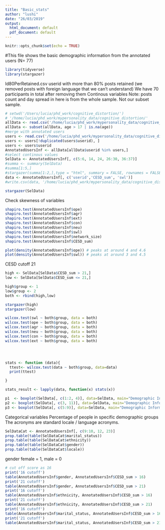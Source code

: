 ```yaml
---
title: "Basic_stats"
author: "lushi"
date: "26/03/2019"
output:
  html_document: default
  pdf_document: default
---
```


```r
knitr::opts_chunk$set(echo = TRUE)
```

#This file shows the basic demographic information from the annotated users (N= 77)
```r
library(tidyverse)
library(stargazer)
```
Id80PerRetained.csv userid with more than 80% posts retained (we removed posts with foreign language that we can't understand)
We have 70 participants in total after removing them 
Continous variables
Note: posts count and day spread in here is from the whole sample. Not our subset sample.
```r
# setwd('/Users/lucia/phd_work/cognitive_distortion/') 
# '/home/lucia/phd_work/mypersonality_data/cognitive_distortion/'
allData <- read.csv('/home/lucia/phd_work/mypersonality_data/cognitive_distortion/data/important_data/user_scale_post_time2.csv')
allData <- subset(allData, age > 17 | is.na(age))
#merge with annotated users
users <- read.csv('/home/lucia/phd_work/mypersonality_data/cognitive_distortion/data/important_data/twoM_newLabels80P.csv')
users <- users[!duplicated(users$userid), ]
users <- users$userid
AnnotatedUsersInf <- allData[allData$userid %in% users,]
#select continous values
SelData <- AnnotatedUsersInf[, c(5:6, 14, 24, 26:30, 36:37)]
#summa <- summary(SelData)
#summa[1:5,]
#stargazer(summa[1:2,],type = "html", summary = FALSE, rownames = FALSE)
data <- AnnotatedUsersInf[, c('userid','CESD_sum', 'swl')]
#write.csv(data, '/home/lucia/phd_work/mypersonality_data/cognitive_distortion/data/important_data/FinalSampleUsers.csv')

stargazer(SelData)


```

Check skewness of variables
```r
shapiro.test(AnnotatedUsersInf$ope)
shapiro.test(AnnotatedUsersInf$agr)
shapiro.test(AnnotatedUsersInf$ext)
shapiro.test(AnnotatedUsersInf$con)
shapiro.test(AnnotatedUsersInf$neu)
shapiro.test(AnnotatedUsersInf$swl)
shapiro.test(AnnotatedUsersInf$network_size)
shapiro.test(AnnotatedUsersInf$CESD_sum)

plot(density(AnnotatedUsersInf$ope)) # peaks at around 4 and 4.6
plot(density(AnnotatedUsersInf$swl)) # peaks at around 3 and 4.5
```
CESD cutoff 21 
```r
high <- SelData[SelData$CESD_sum > 21,]
low <- SelData[SelData$CESD_sum <= 21,]

high$group <- 1
low$group <- 2
both <- rbind(high,low)

stargazer(high)
stargazer(low)

wilcox.test(swl ~ both$group, data = both)
wilcox.test(ope ~ both$group, data = both)
wilcox.test(agr ~ both$group, data = both)
wilcox.test(neu ~ both$group, data = both)
wilcox.test(con ~ both$group, data = both)
wilcox.test(ext ~ both$group, data = both)




stats <- function (data){
  ttest<- wilcox.test(data ~ both$group, data=data) 
  print(ttest)

}

stats_result <- lapply(data, function(x) stats(x))

```




```r
p1  <- boxplot(SelData[, c(1:2, 4)], data=SelData, main="Demographic Informtation", names=names(SelData[, c(1:2, 4)]))
p2 <- boxplot(SelData[, c(3, 11)], data=SelData, main="Demographic Informtation", names=names(SelData[, c(3, 11)]))
p3 <- boxplot(SelData[, c(5:9)], data=SelData, main="Demographic Informtation", names=names(SelData[, c(5:9)]))
```

Categorical variables
Percentage of people in specific demographic groups
The acronyms are standard locale / language acronyms.

```r
SelDataCat <- AnnotatedUsersInf[, c(9:10, 12, 23)]
prop.table(table(SelDataCat$marital_status))
prop.table(table(SelDataCat$ethnicity))
prop.table(table(SelDataCat$gender))
prop.table(table(SelDataCat$locale))
```

gender female = 1, male = 0
```r
# cut off score as 16
print('16 cutoff')
table(AnnotatedUsersInf$gender, AnnotatedUsersInf$CESD_sum > 16)
print('21 cutoff')
table(AnnotatedUsersInf$gender, AnnotatedUsersInf$CESD_sum > 21)
print('16 cutoff')
table(AnnotatedUsersInf$ethnicity, AnnotatedUsersInf$CESD_sum > 16)
print('21 cutoff')
table(AnnotatedUsersInf$ethnicity, AnnotatedUsersInf$CESD_sum > 21)
print('16 cutoff')
table(AnnotatedUsersInf$marital_status, AnnotatedUsersInf$CESD_sum > 16)
print('21 cutoff')
table(AnnotatedUsersInf$marital_status, AnnotatedUsersInf$CESD_sum > 21)

```



